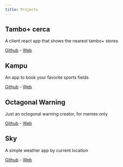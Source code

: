 ```yaml
---
title: Projects
---
```


## Tambo+ cerca

A client react app that shows the nearest tambo+ stores

[Github](https://github.com/cristianbgp/react-tambo) - [Web](https://tambo.cristianbgp.com)

## Kampu

An app to book your favorite sports fields

[Github](https://github.com/cristianbgp/Kampu) - [Web](https://kampu.herokuapp.com/)

## Octagonal Warning

Just an octogonal warning creator, for memes only

[Github](https://github.com/cristianbgp/octagonal-warning) - [Web](https://octagonal-warning.netlify.com/)

## Sky

A simple weather app by current location

[Github](https://github.com/cristianbgp/sky) - [Web](https://sky.cristianbgp.com/)

